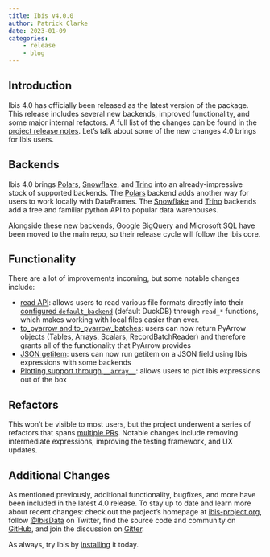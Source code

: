 ```yaml
---
title: Ibis v4.0.0
author: Patrick Clarke
date: 2023-01-09
categories:
    - release
    - blog
---
```


## Introduction

Ibis 4.0 has officially been released as the latest version of the package.
This release includes several new backends, improved functionality, and some major internal refactors.
A full list of the changes can be found in the [project release notes](../release_notes.md).
Let’s talk about some of the new changes 4.0 brings for Ibis users.

## Backends

Ibis 4.0 brings [Polars](https://ibis-project.org/backends/Polars/), [Snowflake](https://ibis-project.org/backends/Snowflake/), and [Trino](https://ibis-project.org/backends/Trino/) into an already-impressive stock of supported backends.
The [Polars](https://www.pola.rs/) backend adds another way for users to work locally with DataFrames.
The [Snowflake](https://www.snowflake.com/en/) and [Trino](https://trino.io/) backends add a free and familiar python API to popular data warehouses.

Alongside these new backends, Google BigQuery and Microsoft SQL have been moved to the main repo, so their release cycle will follow the Ibis core.

## Functionality

There are a lot of improvements incoming, but some notable changes include:

- [read API](https://github.com/ibis-project/ibis/pull/5005): allows users to read various file formats directly into their [configured `default_backend`](https://ibis-project.org/api/config/?h=default#ibis.config.Options) (default DuckDB) through `read_*` functions, which makes working with local files easier than ever.
- [to_pyarrow and to_pyarrow_batches](https://github.com/ibis-project/ibis/pull/4454#issuecomment-1262640204): users can now return PyArrow objects (Tables, Arrays, Scalars, RecordBatchReader) and therefore grants all of the functionality that PyArrow provides
- [JSON getitem](https://github.com/ibis-project/ibis/pull/4525): users can now run getitem on a JSON field using Ibis expressions with some backends
- [Plotting support through `__array__`](https://github.com/ibis-project/ibis/pull/4547): allows users to plot Ibis expressions out of the box

## Refactors

This won't be visible to most users, but the project underwent a series of refactors that spans [multiple PRs](https://github.com/ibis-project/ibis/pulls?q=is%3Apr+is%3Amerged+%22refactor%3A%22+milestone%3A4.0.0).
Notable changes include removing intermediate expressions, improving the testing framework, and UX updates.

## Additional Changes

As mentioned previously, additional functionality, bugfixes, and more have been included in the latest 4.0 release.
To stay up to date and learn more about recent changes: check out the project's homepage at [ibis-project.org](https://ibis-project.org/docs), follow [@IbisData](https://twitter.com/IbisData) on Twitter, find the source code and community on [GitHub](https://github.com/ibis-project/ibis), and join the discussion on [Gitter](https://gitter.im/ibis-dev/Lobby).

As always, try Ibis by [installing](https://ibis-project.org/install/) it today.
